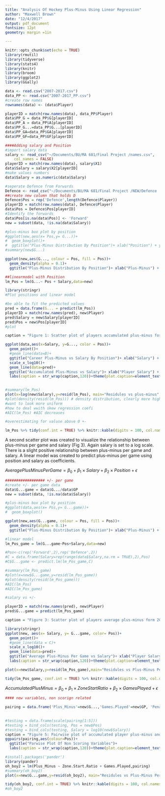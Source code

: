 ```yaml
---
title: "Analysis Of Hockey Plus-Minus Using Linear Regression"
author: "Maxwell Brown"
date: "12/4/2017"
output: pdf_document
fontsize: 12pt
geometry: margin =1in

---
```


```r
knitr::opts_chunk$set(echo = TRUE)
library(rmutil)
library(tidyverse)
library(stats4)
library(knitr)
library(broom)
library(ggplot2)
library(GGally)
```

```r
data <- read.csv("2007-2017.csv")
data_PP <- read.csv("2007-2017_PP.csv")
#create row names 
rownames(data) <- (data$Player)

```

```r
playerID = match(row.names(data), data_PP$Player)
data$PP_G = data_PP$G[playerID]
data$PP_A = data_PP$A[playerID]
data$PP_G...=data_PP$G...[playerID]
data$PP_GA=data_PP$GA[playerID]
data$PP_GF=data_PP$GF[playerID]
```


```r
####Adding salary and Position 
#import salary data 
salary <- read_csv("~/Documents/BU/MA 681/Final Project /names.csv", 
    col_names = FALSE)
playerID = match(row.names(data), salary$X1)
data$Salary = salary$X2[playerID]
#make values numbers 
data$Salary = as.numeric(data$Salary)

#seperate Defence from Forwards 
Defence <- read_csv("~/Documents/BU/MA 681/Final Project /NEW/Defence .csv")
##create new column that holds D
Defence$Pos = rep('Defence',length(Defence$Player))
playerID = match(row.names(data), Defence$Player)
data$Pos = Defence$Pos[playerID]
#Identify the forwards 
data$Pos[is.na(data$Pos)] <- 'Forward'
new = subset(data, !is.na(data$Salary))
```

```r
#plus-minus box plot by position 
#ggplot(new,aes(x= Pos,y= G...))+
#  geom_boxplot()+
#  ggtitle("Plus-Minus Distribution By Position")+ xlab("Position") + ylab("Plus-Minus")
#summary(new$G...)

ggplot(new,aes(G..., colour = Pos, fill = Pos))+
  geom_density(alpha = 0.1)+
  ggtitle("Plus-Minus Distribution By Position")+ xlab("Plus-Minus") + ylab("Distribution")
```


```r
##linearmodel with Position 
lm_Pos = lm(G...~ Pos + Salary,data=new)
```

```r
library(stringr)
#Plot positions and linear model 

#be able to fit the predicted values 
pred = data.frame(G... = predict(lm_Pos))
playerID = match(row.names(pred), new$Player)
pred$Salary = new$Salary[playerID]
pred$Pos = new$Pos[playerID]
#plot 

caption = "Figure 1: Scatter plot of players accumulated plus-minus form 2008 to 2017 vs accumulated player salary, catagorized by positoin. The linear regression model is overlaid on the data, again catagorized by position"

ggplot(data,aes(x=Salary, y=G..., color = Pos))+
  geom_point()+
  #geom_line(data=B)+
  ggtitle("Career Plus-Minus vs Salary By Position")+ xlab("Salary") + ylab("PM")+
  scale_x_log10()+
  geom_line(data=pred)+
  ggtitle("Accumulated Plus-Minus vs Salary")+ xlab("Player Salary") + ylab("Accumulated Plus-Minus")+
  labs(caption = str_wrap(caption,120))+theme(plot.caption=element_text(size=9, hjust=0, margin=margin(t=15)))
  
```


```r
#summary(lm_Pos)
plot(x=log(new$Salary),y=resid(lm_Pos), main="Residules vs plus-minus",sub="Figure 2: Residules for the linear model against the log scaled salary", xlab = "Salary", ylab = "Residules")
#plot(density(resid(lm_Pos))) # density distribution, clearly more higher negative residules 
#want to look more uniform 
#how to deal wwith skew regression coefi
#AIC(lm_Pos) #AIC decreases 

#overestimating for valuse above 0 +-
```

```r
lm_Pos %>% tidy(conf.int = TRUE) %>% knitr::kable(digits = 100, col.names = c("Terms", "Estimates", "Std Error","Wald Statistic","P-Value",".05 Confidence", ".95 Confidence"), caption = "Summary statistics for linear regression to predict accumulated plus-minus")
```

A second scatter plot was created to visualize the relationship between plus-minus per game and salary (Fig 3). Again salary is set to a log scale. There is a slight positive relationship between plus-minus per game and salary. A linear model was created to predict plus-minus per game using position and salary as coefficients.

$Average PlusMinus Per Game =\beta_0+\beta_1\times Salary+\beta_2 \times Position + \epsilon$




```r
################## +/- per game 
#create +/- per game data
data$G...game = data$G.../data$GP
new = subset(data, !is.na(data$Salary))

#plus-minus box plot by position 
#ggplot(data,aes(x= Pos,y= G...game))+
#  geom_boxplot()

ggplot(new,aes(G...game, colour = Pos, fill = Pos))+
  geom_density(alpha = 0.1)+
  ggtitle("Plus-Minus Distribution By Position")+ xlab("Plus-Minus") + ylab("Distribution")

```

```r
#linear model 
lm_Pos_game = lm(G...game~Pos+Salary,data=new)

#Pos<-c(rep('Forward',2),rep('Defence',2))
#C = data.frame(Salary=rep(range(data$Salary,na.rm = TRUE),2),Pos)
#C$G...game <- predict.lm(lm_Pos_game,C)

#summary(lm_Pos_game)
#plot(x=new$G...game,y=resid(lm_Pos_game)) 
#plot(density(resid(lm_Pos_game)))
#AIC(lm_Pos)
#AIC(lm_Pos_game)
```

```r
#salary vs +/-

playerID = match(row.names(pred), new$Player)
pred$G...game = predict(lm_Pos_game)

caption = "Figure 3: Scatter plot of players average plus-minus form 2008 to 2017 vs accumulated player salary, catagorized by positoin. The linear regression model is overlaid on the data, again catagorized by position"

library(stringr)
ggplot(new, aes(x= Salary, y= G...game, color= Pos))+
  geom_point()+
  #geom_line(data = C)+
  scale_x_log10()+
  geom_line(data=pred)+
  ggtitle("Average Plus-Minus Per Game vs Salary")+ xlab("Player Salary") + ylab("Average Plus-Minus Per Game")+
  labs(caption = str_wrap(caption,120))+theme(plot.caption=element_text(size=9, hjust=0, margin=margin(t=15)))
```

```r
plot(x=new$Salary,y=resid(lm_Pos_game),main="Residules vs Plus-Minus Per Game",sub="Figure 4: Residules for the linear model against the average plus-minus per game", xlab = "Average Plus-Minus", ylab = "Residules") 
```


```r
tidy(lm_Pos_game, conf.int = TRUE) %>% knitr::kable(digits = 100, col.names = c("Terms", "Estimates", "Std Error","Wald Statistic","P-Value",".05 Confidence", ".95 Confidence"), caption = "Summary statistics for linear regression to predict average plus-minus per game")
```


$Accumulated PlusMinus =\beta_0+\beta_1\times Zone StartRatio+\beta_2 \times GamesPlayed + \epsilon$



```r
#### new variables, non scorign related 

pairing = data.frame('Plus_Minus'=new$G...,'Games.Played'=new$GP, 'Penalty.Plus_Minus'= new$iP...,'Time.On.Ice' = new$TOI., 'Zone.Start.Ratio'=new$ZSR, Salary = log10(new$Salary), Pos = new$Pos)
 
           
#testing = data.frame(scale(pairing[1:5]))
#testing = bind_cols(testing, Pos = new$Pos)
#testing = bind_cols(testing, Salary = log10(new$Salary))
caption = "Figure 5: Pairwise plot of accumulated player plus-minus and non scoring statistical measurments including: Games Played, Peantly Plus-Minus, Percentage Time On Ice, Zone Start Ratio, Salary, and Position. The data is catagorized by player position. The diagnal is the density plots, the lower triangular are the scatterplots, the upper trianglular are the correlations and correlations by position."
ggpairs(pairing,aes(colour=Pos))+
  ggtitle("Parwise Plot Of Non Scoring Variables")+
  labs(caption = str_wrap(caption,120))+theme(plot.caption=element_text(size=9, hjust=0, margin=margin(t=15)))
```

```r
#install.packages('pander')
library(pander)
oh_boy2 = lm(Plus_Minus ~ Zone.Start.Ratio + Games.Played,pairing)
#summary(oh_boy2)
plot(x=new$G...game,y=resid(oh_boy2), main="Residules vs Plus-Minus Per Game",sub="Figure 4: Residules for the linear model against the accumulated plus-minus per game", xlab = "Accumulated Plus-Minus", ylab = "Residules")

tidy(oh_boy2, conf.int = TRUE) %>% knitr::kable(digits = 100, col.names = c("Terms", "Estimates", "Std Error","Wald Statistic","P-Value",".05 Confidence", ".95 Confidence"), caption = "Summary statistics for linear regression to predict accumulated plus-minus using non scoring stats")
#oh_boy2

```
